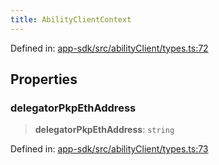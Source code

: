 ```yaml
---
title: AbilityClientContext
---
```


Defined in: [app-sdk/src/abilityClient/types.ts:72](https://github.com/LIT-Protocol/Vincent/blob/1c902a7c278246adaf4479901c6e2d38e00321e5/packages/libs/app-sdk/src/abilityClient/types.ts#L72)

## Properties

### delegatorPkpEthAddress

> **delegatorPkpEthAddress**: `string`

Defined in: [app-sdk/src/abilityClient/types.ts:73](https://github.com/LIT-Protocol/Vincent/blob/1c902a7c278246adaf4479901c6e2d38e00321e5/packages/libs/app-sdk/src/abilityClient/types.ts#L73)

